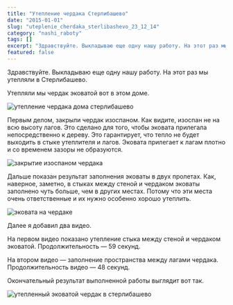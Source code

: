 ```yaml
---
title: "Утепление чердака Стерлибашево"
date: "2015-01-01"
slug: "uteplenie_cherdaka_sterlibashevo_23_12_14"
category: "nashi_raboty"
tags: []
excerpt: "Здравствуйте. Выкладываю еще одну нашу работу. На этот раз мы утепляли в Стерлибашево. Утепляли мы чердак эковатой вот в этом доме. Первым делом, закрыли чердак изоспаном. Как видите, изоспан не на вс..."
featured: false
---
```


Здравствуйте. Выкладываю еще одну нашу работу. На этот раз мы утепляли в Стерлибашево.

Утепляли мы чердак эковатой вот в этом доме.

![утепление чердака дома стерлибашево](../images/2014/12/DSCN1016-e1420044030423.jpg)

Первым делом, закрыли чердак изоспаном. Как видите, изоспан не на всю высоту лагов. Это сделано для того, чтобы эковата прилегала непосредственно к дереву. Это гарантирует, что тепло не будет выходить в стыке утеплителя и лагов. Эковата прилегает к лагам плотно и со временем зазоры не образуются.

![закрытие изоспаном чердака](../images/2015/01/DSCN1009-e1420095970441.jpg)

Дальше показан результат заполнения эковаты в двух пролетах. Как, наверное, заметно, в стыках между стеной и чердаком эковаты заполнено чуть больше, чем в других местах. Потому что эти места очень ответственные и их нужно особенно хорошо утеплить.

![эковата на чердаке](../images/2015/01/DSCN1015-e1420096577397.jpg)

Далее я добавил два видео.

На первом видео показано утепление стыка между стеной и чердаком эковатой.
Продолжительность — 59 секунд.

На втором видео — заполнение пространства между лагами чердака.
Продолжительность видео — 48 секунд.

Окончательный результат выполненной работы выглядит вот так.

![утепленный эковатой чердак в стерлибашево](../images/2015/01/DSCN1021-e1420108859439.jpg)
